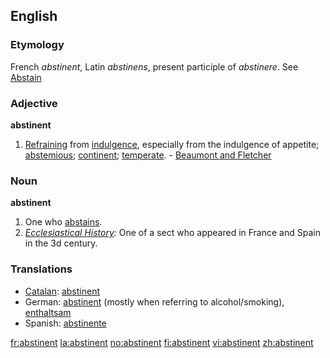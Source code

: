 ==English==

===Etymology===
French ''abstinent'', Latin ''abstinens'', present participle of ''abstinere''. See [[Abstain]]
===Adjective===
'''abstinent'''

#[[Refraining]] from [[indulgence]], especially from the indulgence of appetite; [[abstemious]]; [[continent]]; [[temperate]]. - [[Beaumont and Fletcher]]
===Noun===
'''abstinent'''

#One who [[abstains]].
#''[[Ecclesiastical History]]:'' One of a sect who appeared in France and Spain in the 3d century.
===Translations===
*[[Catalan]]: [[abstinent]]
*German: [[abstinent]] (mostly when referring to alcohol/smoking), [[enthaltsam]]
*Spanish: [[abstinente]]

[[fr:abstinent]]
[[la:abstinent]]
[[no:abstinent]]
[[fi:abstinent]]
[[vi:abstinent]]
[[zh:abstinent]]